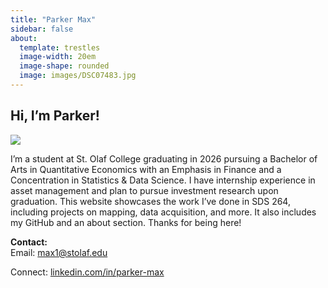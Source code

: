 ```yaml
---
title: "Parker Max"
sidebar: false
about:
  template: trestles
  image-width: 20em
  image-shape: rounded
  image: images/DSC07483.jpg
---
```


## Hi, I'm **Parker!**

![](docs/images/DSC07483.JPG)

I'm a student at St. Olaf College graduating in 2026 pursuing a Bachelor of Arts in Quantitative Economics with an Emphasis in Finance and a Concentration in Statistics & Data Science. I have internship experience in asset management and plan to pursue investment research upon graduation. This website showcases the work I've done in SDS 264, including projects on mapping, data acquisition, and more. It also includes my GitHub and an about section. Thanks for being here!

**Contact:\
**Email: [max1\@stolaf.edu](max1@stolaf.edu)

Connect: [linkedin.com/in/parker-max](linkedin.com/in/parker-max)
